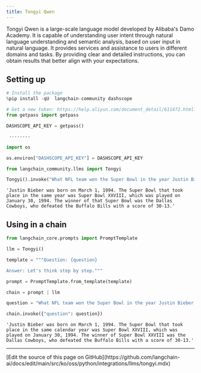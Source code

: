 ```yaml
---
title: Tongyi Qwen
---
```


Tongyi Qwen is a large-scale language model developed by Alibaba's Damo Academy. It is capable of understanding user intent through natural language understanding and semantic analysis, based on user input in natural language. It provides services and assistance to users in different domains and tasks. By providing clear and detailed instructions, you can obtain results that better align with your expectations.

## Setting up

```python
# Install the package
%pip install -qU  langchain-community dashscope
```

```python
# Get a new token: https://help.aliyun.com/document_detail/611472.html?spm=a2c4g.2399481.0.0
from getpass import getpass

DASHSCOPE_API_KEY = getpass()
```

```output
 ········
```

```python
import os

os.environ["DASHSCOPE_API_KEY"] = DASHSCOPE_API_KEY
```

```python
from langchain_community.llms import Tongyi
```

```python
Tongyi().invoke("What NFL team won the Super Bowl in the year Justin Bieber was born?")
```

```output
'Justin Bieber was born on March 1, 1994. The Super Bowl that took place in the same year was Super Bowl XXVIII, which was played on January 30, 1994. The winner of that Super Bowl was the Dallas Cowboys, who defeated the Buffalo Bills with a score of 30-13.'
```

## Using in a chain

```python
from langchain_core.prompts import PromptTemplate
```

```python
llm = Tongyi()
```

```python
template = """Question: {question}

Answer: Let's think step by step."""

prompt = PromptTemplate.from_template(template)
```

```python
chain = prompt | llm
```

```python
question = "What NFL team won the Super Bowl in the year Justin Bieber was born?"

chain.invoke({"question": question})
```

```output
'Justin Bieber was born on March 1, 1994. The Super Bowl that took place in the same calendar year was Super Bowl XXVIII, which was played on January 30, 1994. The winner of Super Bowl XXVIII was the Dallas Cowboys, who defeated the Buffalo Bills with a score of 30-13.'
```

---

<Callout icon="pen-to-square" iconType="regular">
  [Edit the source of this page on GitHub](https://github.com/langchain-ai/docs/edit/main/src/ko/oss/python/integrations/llms/tongyi.mdx)
</Callout>
